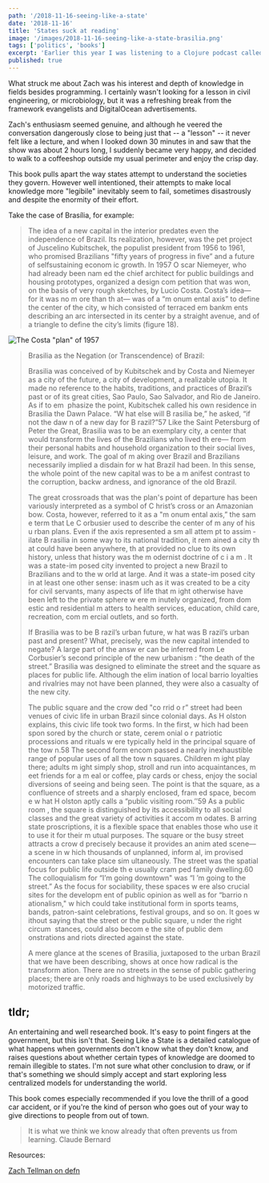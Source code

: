 ```yaml
---
path: '/2018-11-16-seeing-like-a-state'
date: '2018-11-16'
title: 'States suck at reading'
image: '/images/2018-11-16-seeing-like-a-state-brasilia.png'
tags: ['politics', 'books']
excerpt: 'Earlier this year I was listening to a Clojure podcast called defn and heard a guy named Zach Tellman speak. He seemed smarter than me, so when he recommended a book called Seeing Like a State, I ordered a copy.'
published: true
---
```


What struck me about Zach was his interest and depth of knowledge in fields besides programming. I certainly wasn't looking for a lesson in civil engineering, or microbiology, but it was a refreshing break from the framework evangelists and DigitalOcean advertisements.

Zach's enthusiasm seemed genuine, and although he veered the conversation dangerously close to being just that -- a "lesson" -- it never felt like a lecture, and when I looked down 30 minutes in and saw that the show was about 2 hours long, I suddenly became very happy, and decided to walk to a coffeeshop outside my usual perimeter and enjoy the crisp day.

This book pulls apart the way states attempt to understand the societies they govern. However well intentioned, their attempts to make local knowledge more "legibile" inevitably seem to fail, sometimes disastrously and despite the enormity of their effort.

Take the case of Brasília, for example:

> The idea of a new capital in the interior predates even the independence of Brazil. Its realization, however, was the pet project of Juscelino Kubitschek, the populist president from 1956 to 1961, who promised Brazilians "fifty years of progress in five” and a future of selfsustaining econom ic growth. In 1957 O scar Niemeyer, who had already been nam ed the chief architect for public buildings and housing prototypes, organized a design com petition that was won, on the basis of very rough sketches, by Lucio Costa. Costa’s idea— for it was no m ore than th at— was of a “m onum ental axis” to define the center of the city, w hich consisted of terraced em bankm ents describing an arc intersected in its center by a straight avenue, and of a triangle to define the city’s limits (figure 18).

![The Costa "plan" of 1957](https://blog.thegrepper.com/images/2018-11-16-seeing-like-a-state-brasilia.png)

> Brasilia as the Negation (or Transcendence) of Brazil:
>
> Brasilia was conceived of by Kubitschek and by Costa and Niemeyer as a city of the future, a city of development, a realizable utopia. It made no reference to the habits, traditions, and practices of Brazil’s past or of its great cities, Sao Paulo, Sao Salvador, and Rio de Janeiro. As if to em ­ phasize the point, Kubitschek called his own residence in Brasilia the Dawn Palace. “W hat else will B rasilia be,” he asked, “if not the daw n of a new day for B razil?”57 Like the Saint Petersburg of Peter the Great, Brasilia was to be an exemplary city, a center that would transform the lives of the Brazilians who lived th ere— from their personal habits and household organization to their social lives, leisure, and work. The goal of m aking over Brazil and Brazilians necessarily implied a disdain for w hat Brazil had been. In this sense, the whole point of the new capital was to be a m anifest contrast to the corruption, backw ardness, and ignorance of the old Brazil.
>
> The great crossroads that was the plan's point of departure has been variously interpreted as a symbol of C hrist’s cross or an Amazonian bow. Costa, however, referred to it as a "m onum ental axis,” the sam e term that Le C orbusier used to describe the center of m any of his u rban plans. Even if the axis represented a sm all attem pt to assim ­ ilate B rasilia in some way to its national tradition, it rem ained a city th at could have been anywhere, th at provided no clue to its own history, unless that history was the m odernist doctrine of c i a m . It was a state-im posed city invented to project a new Brazil to Brazilians and to the w orld at large. And it was a state-im posed city in at least one other sense: inasm uch as it was created to be a city for civil servants, many aspects of life that m ight otherwise have been left to the private sphere w ere m inutely organized, from dom estic and residential m atters to health services, education, child care, recreation, com m ercial outlets, and so forth.
>
> If Brasilia was to be B razil’s urban future, w hat was B razil’s urban past and present? What, precisely, was the new capital intended to negate? A large part of the answ er can be inferred from Le Corbusier’s second principle of the new urbanism : "the death of the street.” Brasilia was designed to eliminate the street and the square as places for public life. Although the elim ination of local barrio loyalties and rivalries may not have been planned, they were also a casualty of the new city.
>
> The public square and the crow ded "co rrid o r” street had been venues of civic life in urban Brazil since colonial days. As H olston explains, this civic life took two forms. In the first, w hich had been spon sored by the church or state, cerem onial o r patriotic processions and rituals w ere typically held in the principal square of the tow n.58 The second form encom passed a nearly inexhaustible range of popular uses of all the tow n squares. Children m ight play there; adults m ight simply shop, stroll and run into acquaintances, m eet friends for a m eal or coffee, play cards or chess, enjoy the social diversions of seeing and being seen. The point is that the square, as a confluence of streets and a sharply enclosed, fram ed space, becom e w hat H olston aptly calls a “public visiting room.’’59 As a public room , the square is distinguished by its accessibility to all social classes and the great variety of activities it accom m odates. B arring state proscriptions, it is a flexible space that enables those who use it to use it for their m utual purposes. The square or the busy street attracts a crow d precisely because it provides an anim ated scene— a scene in w hich thousands of unplanned, inform al, im provised encounters can take place sim ultaneously. The street was the spatial focus for public life outside th e usually cram ped family dwelling.60 The colloquialism for “I’m going downtown" was “I ’m going to the street.” As the focus for sociability, these spaces w ere also crucial sites for the developm ent of public opinion as well as for “barrio n ationalism," w hich could take institutional form in sports teams, bands, patron-saint celebrations, festival groups, and so on. It goes w ithout saying that the street or the public square, u nder the right circum ­ stances, could also becom e the site of public dem onstrations and riots directed against the state. 
>
> A mere glance at the scenes of Brasilia, juxtaposed to the urban Brazil that we have been describing, shows at once how radical is the transform ation. There are no streets in the sense of public gathering places; there are only roads and highways to be used exclusively by motorized traffic. 

## tldr;

An entertaining and well researched book. It's easy to point fingers at the government, but this isn't that. Seeing Like a State is a detailed catalogue of what happens when governments don't know what they don't know, and raises questions about whether certain types of knowledge are doomed to remain illegible to states. I'm not sure what other conclusion to draw, or if that's something we should simply accept and start exploring less centralized models for understanding the world.

This book comes especially recommended if you love the thrill of a good car accident, or if you're the kind of person who goes out of your way to give directions to people from out of town.

> It is what we think we know already that often prevents us from learning.
> Claude Bernard

Resources:

[Zach Tellman on defn](https://soundcloud.com/defn-771544745/30-zach-tellman-aka-ztellman)



